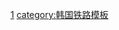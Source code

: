 {{鐵道路線|
| 模板名稱 =釜山都市铁道1号线
| 名稱 = [[File:Busan Metro Line 1.svg|18px|1|link=]] [[釜山都市铁道1号线]]（中央線）
| 代表色 = #ff6600
| Logo = 
| 背景顏色 = #ffeedd
| 車站列表 = [[多大浦海水浴場站|多大浦海水浴場]] - [[多大浦港站|多大浦港]] - [[納溉站|納溉]] - [[新長林站|新長林]] - [[長林站 (釜山)|長林]] - [[東嵋站|東嵋]] - [[新平站 (釜山)|新平]] - [[下端站 (釜山)|下端]] - [[堂里站|堂里]] - [[沙下站|沙下]] - [[槐亭站|槐亭]] - [[大峙站 (釜山)|大峙]] - [[西大新站|西大新]] - [[東大新站|東大新]] - [[土城站 (釜山)|土城]] - [[札嘎其站|札嘎其]] - [[南浦站 (釜山)|南浦]] - [[中央站 (釜山)|中央]] - [[釜山站 (釜山地铁)|釜山站]] - [[草梁站|草梁]] - [[釜山镇站 (釜山地铁)|釜山鎮]] - [[佐川站 (釜山地铁)|佐川]] - [[凡一站 (釜山地铁)|凡一]] - [[凡内谷站|凡内谷]] - [[西面站|西面]] - [[釜田站 (釜山地铁)|釜田]] - [[楊亭站|楊亭]] - [[市厅站 (釜山)|市厅]] - [[蓮山站|蓮山]] - [[教大站 (釜山)|釜山教育大學]] - [[东莱站 (釜山地铁)|東莱]] - [[明倫站|明倫]] - [[溫泉場站|温泉場]] - [[釜山大學站|釜山大學]] - [[長箭站|長箭]] - [[久瑞站|久瑞]] - [[斗实站|斗实]] - [[南山站 (釜山)|南山]] - [[梵魚寺站|梵魚寺]] - [[老圃站|老圃]] 
}}
<noinclude>
[[category:釜山都市鐵道路線模板|1]]
[[category:韩国铁路模板]]
</noinclude>